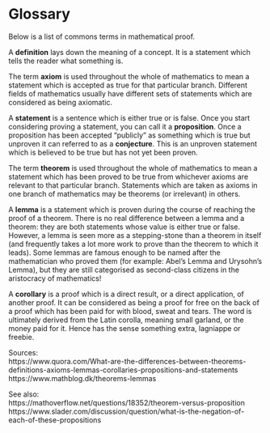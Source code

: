 # Glossary

Below is a list of commons terms in mathematical proof.


A **definition** lays down the meaning of a concept. It is a statement which tells the reader what something is.

The term **axiom** is used throughout the whole of mathematics to mean a statement which is accepted as true for that particular branch. Different fields of mathematics usually have different sets of statements which are considered as being axiomatic. 

A **statement** is a sentence which is either true or is false. Once you start considering proving a statement, you can call it a **proposition**. Once a proposition has been accepted “publicly” as something which is true but unproven it can referred to as a **conjecture**. This is an unproven statement which is believed to be true but has not yet been proven.  

The term **theorem** is used throughout the whole of mathematics to mean a statement which has been proved to be true from whichever axioms are relevant to that particular branch. Statements which are taken as axioms in one branch of mathematics may be theorems (or irrelevant) in others.

A **lemma** is a statement which is proven during the course of reaching the proof of a theorem. There is no real difference between a lemma and a theorem: they are both statements whose value is either true or false. However, a lemma is seen more as a stepping-stone than a theorem in itself (and frequently takes a lot more work to prove than the theorem to which it leads). Some lemmas are famous enough to be named after the mathematician who proved them (for example: Abel's Lemma and Urysohn's Lemma), but they are still categorised as second-class citizens in the aristocracy of mathematics!

A **corollary** is a proof which is a direct result, or a direct application, of another proof. It can be considered as being a proof for free on the back of a proof which has been paid for with blood, sweat and tears. The word is ultimately derived from the Latin corolla, meaning small garland, or the money paid for it. Hence has the sense something extra, lagniappe or freebie.


Sources: <br /> 
https://www.quora.com/What-are-the-differences-between-theorems-definitions-axioms-lemmas-corollaries-propositions-and-statements <br /> 
https://www.mathblog.dk/theorems-lemmas

See also: <br />
https://mathoverflow.net/questions/18352/theorem-versus-proposition <br /> 
https://www.slader.com/discussion/question/what-is-the-negation-of-each-of-these-propositions 
